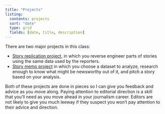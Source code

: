 ```yaml
---
title: "Projects"
listing:
  contents: projects
  sort: "date"
  type: grid
  fields: [date, title, description]
---
```


<!--NOTE TO SELF: I need to figure out how to manage this so that it contains the next couple of weeks and then the history, and doesn't include the ones too far into the future. I know how to do this in Hugo, but not in quarto. -->

There are two major projects in this class: 

* [Story replication project](replication.qmd), in which you reverse engineer parts of stories using the same data used by the reporters. 
* [Story memo project](story-memo.qmd) in which you choose a dataset to analyze, research enough to know what might be newsworthy out of it, and pitch a story based on your analysis. 

Both of these projects are done in pieces so I can give you feedback and advice as you move along. Paying attention to editorial direction is a skill that you'll need as you move ahead in your journalism career. Editors are not likely to give you much leeway if they suspect you won't pay attention to their advice and direction. 





